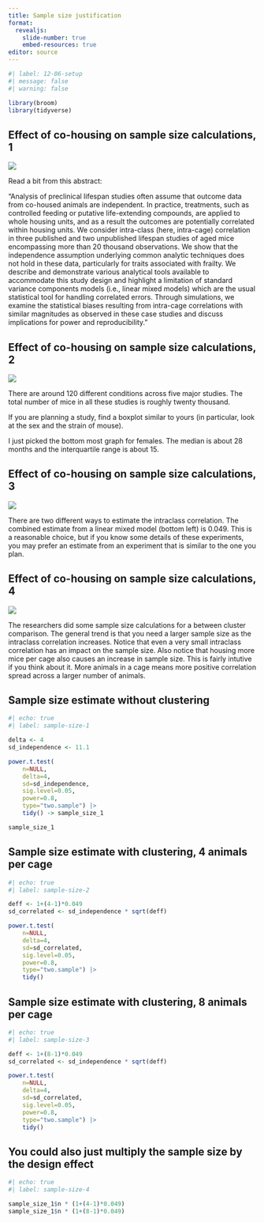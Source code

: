 ```yaml
---
title: Sample size justification
format: 
  revealjs:
    slide-number: true
    embed-resources: true
editor: source
---
```


```r
#| label: 12-06-setup
#| message: false
#| warning: false

library(broom)
library(tidyverse)
```

## Effect of co-housing on sample size calculations, 1

![](../images/luciano-01.png)

::: notes

Read a bit from this abstract:

"Analysis of preclinical lifespan studies often assume that outcome data from co-housed animals are independent. In practice, treatments, such as controlled feeding or putative life-extending compounds, are applied to whole housing units, and as a result the outcomes are potentially correlated within housing units. We consider intra-class (here, intra-cage) correlation in three published and two unpublished lifespan studies of aged mice encompassing more than 20 thousand observations. We show that the independence assumption underlying common analytic techniques does not hold in these data, particularly for traits associated with frailty. We describe and demonstrate various analytical tools available to accommodate this study design and highlight a limitation of standard variance components models (i.e., linear mixed models) which are the usual statistical tool for handling correlated errors. Through simulations, we examine the statistical biases resulting from intra-cage correlations with similar magnitudes as observed in these case studies and discuss implications for power and reproducibility."

:::

## Effect of co-housing on sample size calculations, 2

![](../images/luciano-02.png)

::: notes

There are around 120 different conditions across five major studies. The total number of mice in all these studies is roughly twenty thousand.

If you are planning a study, find a boxplot similar to yours (in particular, look at the sex and the strain of mouse).

I just picked the bottom most graph for females. The median is about 28 months and the interquartile range is about 15.

:::

## Effect of co-housing on sample size calculations, 3

![](../images/luciano-03.png)

::: notes

There are two different ways to estimate the intraclass correlation. The combined estimate from a linear mixed model (bottom left) is 0.049. This is a reasonable choice, but if you know some details of these experiments, you may prefer an estimate from an experiment that is similar to the one you plan.

:::

## Effect of co-housing on sample size calculations, 4

![](../images/luciano-04.png)

::: notes

The researchers did some sample size calculations for a between cluster comparison. The general trend is that you need a larger sample size as the intraclass correlation increases. Notice that even a very small intraclass correlation has an impact on the sample size. Also notice that housing more mice per cage also causes an increase in sample size. This is fairly intutive if you think about it. More animals in a cage means more positive correlation spread across a larger number of animals.

:::

## Sample size estimate without clustering

```r
#| echo: true
#| label: sample-size-1

delta <- 4
sd_independence <- 11.1

power.t.test(
	n=NULL, 
	delta=4,
	sd=sd_independence,
	sig.level=0.05,
	power=0.8,
	type="two.sample") |> 
	tidy() -> sample_size_1

sample_size_1
```

## Sample size estimate with clustering, 4 animals per cage

```r
#| echo: true
#| label: sample-size-2

deff <- 1+(4-1)*0.049
sd_correlated <- sd_independence * sqrt(deff)

power.t.test(
	n=NULL, 
	delta=4,
	sd=sd_correlated,
	sig.level=0.05,
	power=0.8,
	type="two.sample") |> 
	tidy()
```



## Sample size estimate with clustering, 8 animals per cage

```r
#| echo: true
#| label: sample-size-3

deff <- 1+(8-1)*0.049
sd_correlated <- sd_independence * sqrt(deff)

power.t.test(
	n=NULL, 
	delta=4,
	sd=sd_correlated,
	sig.level=0.05,
	power=0.8,
	type="two.sample") |> 
	tidy()
```

## You could also just multiply the sample size by the design effect

```r
#| echo: true
#| label: sample-size-4

sample_size_1$n * (1+(4-1)*0.049)
sample_size_1$n * (1+(8-1)*0.049)
```